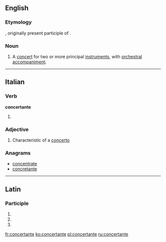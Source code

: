 ==English==

===Etymology===
{{etyl|it|en}}, originally present participle of {{term|concertare|lang=it||to form or perform a concert}}.

===Noun===
{{en-noun}}

# {{music}} A [[concert]] for two or more principal [[instrument]]s, with [[orchestral]] [[accompaniment]].

{{Webster 1913}}

----

==Italian==

===Verb===
'''concertante'''

# {{present participle of|concertare|lang=it}}

===Adjective===
{{it-adj|concertant|e|i}}

# {{music}} Characteristic of a [[concerto]]

===Anagrams===
* [[concentrate#Italian|concentrate]]
* [[concretante#Italian|concretante]]

----

==Latin==

===Participle===
{{la-part-form|concertante}}

# {{inflection of|concertans|concertāns|dat|m|s|lang=la}}
# {{inflection of|concertans|concertāns|dat|f|s|lang=la}}
# {{inflection of|concertans|concertāns|dat|n|s|lang=la}}

[[fr:concertante]]
[[ko:concertante]]
[[pl:concertante]]
[[ru:concertante]]